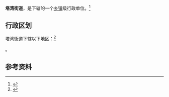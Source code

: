 {{中国乡级行政区|21/01/05/015/000}}

'''塔湾街道'''，是{{PRC admin/fullname|21/01/05/015/000|3}}下辖的一个[[乡镇|乡镇]]级行政单位。<ref>{{PRC admin/ref sgc|{{PRC admin/parent|21/01/05/015/000}}}}</ref>

== 行政区划 ==

塔湾街道下辖以下地区：<ref>{{PRC admin/ref sgc|21/01/05/015/000}}</ref>

{{PRC admin/children|21/01/05/015/000}}。

== 参考资料 ==

{{reflist}}

{{行政区划小作品}}
{{PRC admin/navcat|21/01/05/015/000}}